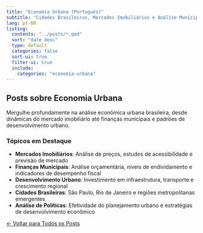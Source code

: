 ```yaml
---
title: "Economia Urbana (Português)"
subtitle: "Cidades Brasileiras, Mercados Imobiliários e Análise Municipal"
lang: pt-BR
listing:
  contents: "../posts/*.qmd"
  sort: "date desc"
  type: default
  categories: false
  sort-ui: true
  filter-ui: true
  include:
    categories: "economia-urbana"
---
```


## Posts sobre Economia Urbana

Mergulhe profundamente na análise econômica urbana brasileira, desde dinâmicas do mercado imobiliário até finanças municipais e padrões de desenvolvimento urbano.

### Tópicos em Destaque

- **Mercados Imobiliários**: Análise de preços, estudos de acessibilidade e previsão de mercado
- **Finanças Municipais**: Análise orçamentária, níveis de endividamento e indicadores de desempenho fiscal
- **Desenvolvimento Urbano**: Investimento em infraestrutura, transporte e crescimento regional
- **Cidades Brasileiras**: São Paulo, Rio de Janeiro e regiões metropolitanas emergentes
- **Análise de Políticas**: Efetividade do planejamento urbano e estratégias de desenvolvimento econômico

[← Voltar para Todos os Posts](../index.qmd){.btn .btn-outline-primary}